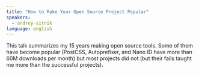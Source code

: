 ```yaml
---
title: "How to Make Your Open Source Project Popular"
speakers:
  - andrey-sitnik
language: english
---
```


This talk summarizes my 15 years making open source tools. Some of them have become popular (PostCSS, Autoprefixer, and Nano ID have more than 60M downloads per month) but most projects did not (but their fails taught me more than the successful projects).
